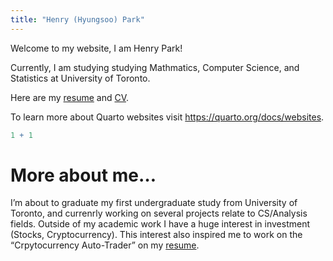 ```yaml
---
title: "Henry (Hyungsoo) Park"
---
```


Welcome to my website, I am Henry Park!

Currently, I am studying studying Mathmatics, Computer Science, and Statistics at University of Toronto.

Here are my [resume](Henry (Hyungsoo) Park Resume.pdf) and [CV](Henry (Hyungsoo) Park Resume.pdf).

To learn more about Quarto websites visit <https://quarto.org/docs/websites>.

```r
1 + 1
```

# More about me...
I'm about to graduate my first undergraduate study from University of Toronto, and currenrly working on several projects relate to CS/Analysis fields. Outside of my academic work I have a huge interest in investment (Stocks, Cryptocurrency). This interest also inspired me to work on the "Crpytocurrency Auto-Trader" on my [resume](Henry (Hyungsoo) Park Resume.pdf).
